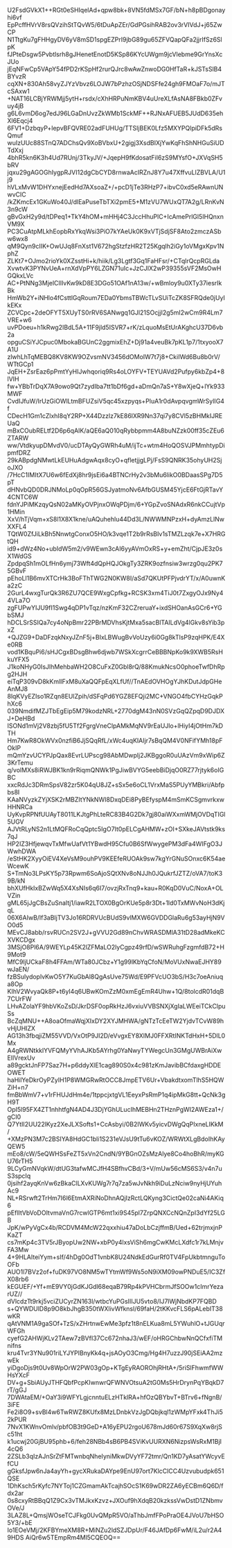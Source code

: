 U2FsdGVkX1++RGt0eSHIqelAd+qpw8bk+8VN5fdMSx7GF/bN+h8pBDgonayhi6vf
EpPcffHVrV8rsQVzihStTQvW5/6tDuApZEr/GdPGsihRAB2ov3rVIVdJ+j65ZwCP
N1TtgKu7gFHHgyDV6yV8mSD1spgEZPrI9jbG89gu65ZFVQapQFa2jjrIfSz6SlpK
fJPteDsgw5Pvbtlsrh8gJHenetEnotD5KSp86KYcUWgm9jcVlebme9GrYnsXcJUo
jEqNFwCp5VApY54fPD2rKSpHf2rurQJrc8wAwZnwoDG0HfTaR+kJSTsSlB4BYvzR
cqXN+830Ah58vyZJYzVbvz6LOJW7bPzhzOSjNDSFfe24gh9FMOaF7o/mJTcSAxw1
+NAT16LCBjYRWMjj5ytH+rsdx/cXhHRPuNmKBV4uUreXLfAsNA8FBkb0ZFvuy4jB
g6L6vmD6og7edJ96LGaDnUvzZkWMb1SckMF++RJNxAFUEB5JUdD635ehXl6Eqcj4
6FV1+DzbqyP+lepvBFQVRE02adFUHUg/TTSIjBEK0Lfz5MXYPQlpiDFk5dRsQmuf
wuIzUUc88STnQ7ADChsQv9XoBVbxU+2gigj3XsdBIXjYwKqFhShNHGuSiUDTdXxj
4bhR5kn6K3h4Ud7RUnj/3TkyJV/+JqepH9fKdosatFiI6zS9MYsfO+JXVqSH5bRV
jqxu29gAGOGhIygpRJVI12dgCbCYD8rnwaAcIRZnJ8Y7u47XffvuLlZBVLA/U1j9
hVLxMvW1DHYxnejEedHd7AXsoaZ+/+pcD1jTe3RHzP7+ibvC0xd5eRAwnUNwvCIC
/kZKmcEx1GKuWo40J/dlEaPuseTbTXi2pmE5+M1zVU7WUxQT7A2g/LRnKvN3n9cW
gBvGxH2y9d/tDPeq1+TkY4hOM+mHHj4C3JccHhuPlC+IcAmePrlGl5IHQnxnVM9X
PC3CuAtpMLkhEopbRxYkqWsi3PiO7kYAeUk0K9xVTjSdjSF8Ato2zmczASbw6wx8
qM9Qyn9cIIK+OwUJq8FnXst1V672hgStzfzHR2T25Kgqlh2iGy1oVMgxKpv1NphZ
ZLKt7+OJmo2rioYk0XZsstHi+k/hiik/Lg3Lgtf3Gq1FaHFsr/+CTqlrQcpRGLda
XvwtvK3PYNvUeA+rnXdVpPY6LZGN71uIc+JzCJIX2wP39355sVF2MsOwHGQkxLVc
AC+PtNNg3MjelCIlIvKw9kD8E3DGo51OAf1nA13w/+wBmloy9u0XTy37iesrIkBk
HmWb2Y+iNHlo4fCsttlGqRoum7EDa0YbmsTBWcTLvSUiTcZK8SFRQde0jUyIkEKx
ZCVCpc+2deOFYT5XUyTS0rRV6SANwgq1GJl21SOcjjI2g5mI2wCm9R4Lm7VRE+w6
uvPDoeu+h1kRwg2IBdL5A+11F9jld5ISVR7+rK/zLquoMsEtUrAKghcU37D6vb2a
opguCSiYJCpuc0MbokaBGUnC2ggmixEhZ+Dj91a4veuBk7pKL1p7/1txyooX7A1U
zlwhLhTqMEBQ8KV8KW9OZvsmNV3456dOMoIW7t7j8+CkiIWd6Bu8b0rV/WTtGCp1
JqEH+ZsrEaz6pPmtYyHIJwhqoriq9Rs4oLOYFV+TEYUAVd2Pufpy6kbZp4+8lVIH
fw+YBbTrDqX7A9owo9Qt7zydIba7tt1bDf6gd+aDmQn7aS+Y8wXjeQ+lYk933MWF
CvdIJfuW/IrUzGiOWlLtmBFUZsiV5qc45xzpyqs+PluA1r0dAvpqvgmWrSylIG4f
CDecH1Gm1cZlxhI8qY2RP+X44Dzzlz7kE86lXR9Nn37qi7y8CVl5zBHMkIJREUaQ
mBxCOubRELtf2D6p6qAIK/aQE6aQ010qRybbpmm4A8buNZzk00ff35cZEu6ZTARW
ww/VtdkyupDMvdV0/ucDTAyQyGWRh4uM/ijTc+wtm4HoQOSVJPMmhtypDipmfDRZ
29kABpdgNMwtLkEUHuAdgwAqx8cyO+qfletjjgLPj/FsS9QNRK35ohyUH2SjoJXO
/7HcC1IMItX7U6w6fEdXj8hr9jsEi6a4BTNCrHy2v3bMu6likO0BDaasSPg7D5pT
dHNvbQD0DRJNMoLp0qOpR56GSJyatmoNv6AfbGUSM45YjcE6FtGjRTavY4CNTC6W
fdnYJPiMKzqyQsN02aMKyOVPjnxOWqPDjm/6+YGpZvoSNAdxR6nkCCujtVp1HMin
XxV/hTjVqm+xS8l1X8X1kne/uAQuhehlu44Dd3L/NWWMNPzxH+dyAmzLlNwXXFL4
TQtW0ZfJiLkBh5NnwtgConxO5HO/k3vqe1T2b9rRsBIv1sTMZLzqk7e+X7HRGtQH
id9+dWz4No+ubIdW5m2/v9WEwn3cAI6yyAVmOxRS+y+emZht/CjpJE3z0sX1WdGS
ZpdpqSh1mOLfHn6ymj73Wft4dQpHQJOkgTy3ZRK9ozfnsiw3wrzg0qu2PK75GBvF
pEhoLl1B6mvXTCrHk3BoFThTWG2N0KW8I/aSd7QKUtPFPjvdrYT/x/A0uwnKa2zC
2GurL4wxgTurQk3R6ZU7QCE9WxgCpfkg+RCSK3xm4TiJ0t7ZxgyOJx9Ny44VLa7O
zgFUPwYIJU9fI1Swg4qDP1vTqz/nzKmF32CZreruaY+ixdSHOanAsGCr6+YGbSMJ
hDCLSrSSIQa7cy4oNpBmr22PBrMDVhsKjtMxa5sacBlTAILdVg4lGkv8sYib3pxZ
+QJZG9+DaDFzqkNxyJZnF5j+BIxLBWugBvVoUzy6i0Gg8kTlsP9zqHPK/E4Xe0RB
vod1KBquPi6/sHJCgxBDsgBhw6djwb7WSkXcgrrCeBBBNpKo9k9XWB5RsHkuYFX5
J1koNHyG0IsJlhMehbaWH2O8CuFxZ0Gbl8rQ/88KmukNcsO0phoeTwfDhRpg2HJH
eiTqP309vD8kKmlIFxM8uXaQQFpEqXLfUf//TnAEdOVHOgYJhKDutJdpGHeAnMJ8
8lqKVyEZIso1RZqn8EUlZpih/dSFqPd6YGZ8EFQji2MC+VNGO4fbCYHzGqkPhXc6
039NmdifMZJTbEgEip5M79kodzNRL+2770dgM43nN0SVzGqQZpqD9DJDXJ+DeHBd
ISONd1mVj2V8zbj5fU5Tf2FgrgVneClpAMkMqNV9rEaUJlo+lHiyI4jOtHm7kDTH
Hm7KwR8OkWVx0nzfiB6JjSQqRfL/xWc4uqKIAIjr7sBqQM4V0NFifYMh18pFOkIP
mQmYzvUCYPJpQax8EvrLUPscg98AbMDwplj2JKBggoR0uUAzVm9xWip6Z3KrTemu
q/volMXs8iRWJBK1kn9rRiqmQNWk1PgJiwBVYG5eebBiDjqO0RZ77rjtyk6oIGBC
xxcRdJc3DRmSpsV82zr5K04qU8JZ+sSx5e6oCL1VrxMaS5PUyYMBkri/Abfpbs8I
KAaNVyzkZYjXSK2rMBZItYNkNWI8DxqDEi8PyBEfyspM4mSmKCSgmvrkxwHHNRCa
UyKvpRPNfUUAyT8011LKJtgPhLteRC83B4G2Dk7gj80aiWXxmWMjOVDqTIGl5UGV
AJVtRLyNS2n1LtMQFRoCqQptc5IgO7It0pELCgAHMW+zOI+SXkeJAVtstk9ks7qJ
HP2IZ3HfjewqvTxMfwUafVt1YBwdH95Cfu0B6SfWwygePM3dFa4WIFgO3JWwhDWA
/eStHK2XyyOiEV4XeVsM9ouhPV9KEEfeRUOAk9sw7kgYrGNuSOnxc6K54aeWcewK
S+TmNo3LPsKY5p73Rpwm6SoAjoSQtXNv8oNJJh0JQukrfJZTZ/oVA7/toK39B/kN
bhXUfHkIxBZwWq5X4XsNIs6q6I7/ovzjRxTnq9+kau+R0KqD0VuC/NoxA+OLVZin
gML65jJgCBsZuSnaltj1/iawR2LTOX0BgOrKUe5p8r3Dt+1ld0TxMWvNoH3dKjqL
06X6AIwB/lf3aBIjTV3Jo16RDRVUcBUdS9vlMXW6GVDDGlaRu6g53ayHjN9VO0d5
MEvCJ8abb/rsvRUCn2SV2J+gVVU2Gd89nChvWRASDMlA31tD28adMkeKCXVKCDgx
3MSjO8Pl6A/9WEYLp45K2lZFMaLO2lyCgpz49rfD/wSWRuhgFzgmfdB72+H9Mot9
MfC9ljUCkaF8h4FFAm/WTa80JCbz+Y1g99lKbYqCfoN/MoVUxNwaEJHY89wJaEN/
fzBSulydoplvKwO5Y7KuGbAl8QgAsUve75Wd/E9PFVcUO3bS/H3c7oeAniuqa8Op
KIhV2WvyaQk8P+t6yI4q6UBwKOmZzM0xmEgEmR4Uhw+1Q/8tolcdR01dqB7CUrFW
LHvAZolaYF9hbVKoZsD/JkrDSF0opRkHzJ6vxiuVVBSNXjXgIaLWEeiTCkClpuSs
BcZqMNU++A8oaOfmaWqjXIxDY2XYJMHWA/gNTzTcEeTW2YjdvTCvW89hvHjUHIZX
AG13h3fbqjiZM55VVD/VxOtP9JI2D/eVvgxEY8XIMJ0FFXRtINKTdHxH+5DlL0Mx
A4gRWNtkklYVFQMyYVhAJKb5AYrhg0YaNwyTYWegcUn3GMgUWBrAiXwEIlVrexUv
a89gcktJnFP7Saz7H+p6ddyXlE1cag890S0x4c981zKmJavibBCfdaxgHDDEOWET
haHilYeDkrOyPZyIH1P8WMGRwRtOCC8JmpETV6Ur+VbakdtxomTlhS5HQWZiH+n7
fmBbWmV7+v1rFHUJdHm4e/1tppcjxtgVL1EeyxPsRmP1q4ipMkG8tt+QcNk3gH9T
OpI5l95FX4ZT1nhhtfgN4AD4J3DjYGhULucIhMEBHn2THznPgWI2AWEza1+/gCI0
Q7YtII2UU22lKyz2XeJLXSofts1+CcAsbyi/0B2IWKv5yicvDWgQqPIxneLIKkM/
+XMzPN3M7c2BSIYA8HdGC1bli1S231eVJsU9tTu6vKOZ/WRWtXLgBdoIhKAyQEW5
mEo8/cW/5eQWHSsFeZT5xVn2CndN/9YBGnOZsMzAlye8Co4hoBhR/myKGU76rTH5
9LCyGmNVqkW/dtUG3tafwMCJfH4SBfhvCBd/3+V/mUw56cMS6S3/v4n7uS3spcIq
0jsihf2ayqKnVw6zBkaClLXvKUWg7r7q7za5wJvNkh9iDuLzNciw9nyHjUYuhAc9
NL+RSrwft2TrHm7I6l6EtmAXRiNoDhnAQjIzRctLQKyng3CictQe02caNi4AKiq6
pEflItVbVoDOItvmaVnG7rcwlGTP6mt1xi9S45pl7ZrpQNXCcNQnZpI3dYf25LGB
JpK/wPyVgCx4b/RCDVM4McW22qxxhiu47aDoLbCzjffmB/Ued+62trjmxjnPKaZT
cs7mKp4c3TV5rJByopUw2NW+xbP0y4lxsViSh6mgCwKMcLXdfc1r7kLMnjvFA3Mw
4+9HLAIteiYym+sIf/4hDg0OdT1vnbK8U24NdkEdGurRf0TV4FpUkbtmnguToOFb
AUO1l7BVz2of+fuDK97VO8NM5wTYtmWf9Ws5oN9iXM09owPNDuE5/IC3ZfX08rb6
kEGUEF/+Yf+mE9VY0jGdKJGdl68eqaB79Rp4kPVHCbrmJfSOOw1cImrYezarUZ//
dVlcdzTt9rkj5vciZUCyrZN163l/wtbcYuPGsIIIJU5vto8/IJ7lWjNbdKP7FQBD
s+QYWDUlD8p9O8kbJhgB350tWXlivWfknsl/69faH/2tKKvcFLS6pALebIT38wKR
qAtVNM1A9gaSOf+TzS/xZHrtnwEwMe3pfz1t8nELKua8mL5YWuhlO+tJGUqrWFGh
cyefG2AHWjKLv2TAew7zBVfI37Cc672nhaJ3/wEF/oHRGChbwNnQCfxfiTMnifns
kru4Tvr3YNu901riLYJYPIBnyKk4q+jsAOyO3Cmg/Hg4H7uzzJ90jSEiAA2mzwEk
yiDgoDjs9t0Uv8WpOrW2PW03gOp+KTgEyRAOROhjRHtA+/5riSlFhwmfWWHsYXcF
DV+g+SbiAUyJTHFQbfPcpKIwnwrQFWNVOtsuA2tG0Ms5HrDrynPqYBqkD7rT/gGJ
7DWAtaEM/+OaY3i9WFYLgjcnntuELzHTklRA+hfOzQBYbvT+BTrv6+fNgnB/3iFE
Fe2i8O9+svBl4w6TwRWZ8KUfx8MzLDnbkVzJgDQbjkql1zWMpYFxk4ThJi52kPUR
7NvX1KWnvOmlv/pbfOB3t9GeD+A16yEPU2rgoU678mJd60r67S9XqXw8rjSc51ht
k1ucwj20GjBU95phb+6/feh28NBb4sB6PB4SViKvUURXN6NizpsWsRxM1BjI4cQ6
2ZSLb3qIzAJnSrZtFMTwnbqNheIyniMkwDVyYF72tmr/Qn1KD7yAsatYWcyvEfCU
gGksfJpw6nJa4ayYh+gycXRukaDAYpe9EnU97ort7KlcClCC4Uzvubudpk651QSE
1DhKsch5rKyfc7NYToj1CZGmamAkTcajhSOcS1K69wDR2ZA6yECBm6Q6D/fdx2ar
0s8cxyRtBBqQ1Z9Cx3vTMJkxKzvz+JXOuf9hXdqB20kzkssVwDstD1ZNbmvOVe/J
3LAZ8L+QmsjWOseTCJFkg0UvQMpR5VO/aThbJmfFPoPraOE4JVoU7bHSO5Y3/+bE
Io1EOeVMj/2KFBYmeXM8R+MiNZu2ldSZJDpUr/F46JAfDp6FwM/iL2u/r2A49HDS
AiQr6w5TEmpRm4Ml5CQEOQ==

